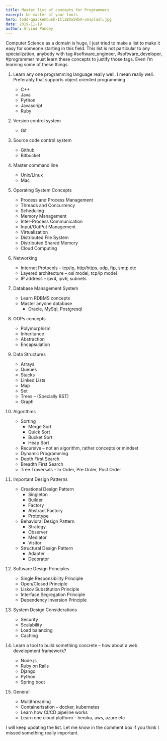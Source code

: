```yaml
---
title: Master list of concepts for Programmers
excerpt: be master of your tools
hero: todd-quackenbush-IClZBVw5W5A-unsplash.jpg
date: 2019-11-19
author: Arvind Pandey
---
```


Computer Science as a domain is huge, I just tried to make a list to make it easy for someone starting in this field. This list is not particular to any specialization, anybody with tag #software_engineer, #software_developer, #programmer must learn these concepts to justify those tags. Even I’m learning some of these things.

1. Learn any one programming language really well. I mean really well. Preferably that supports object oriented programming
    * C++
    * Java
    * Python
    * Javascript
    * Ruby

2. Version control system
    * Git

3. Source code control system
    * Github
    * Bitbucket

4. Master command line
    * Unix/Linux
    * Mac

5. Operating System Concepts
    * Process and Process Management
    * Threads and Concurrency
    * Scheduling
    * Memory Management
    * Inter-Process Communication
    * Input/OutPut Management
    * Virtualization
    * Distributed File System
    * Distributed Shared Memory
    * Cloud Computing

6. Networking
    * Internet Protocols – tcp/ip, http/https, udp, ftp, smtp etc
    * Layered architecture – osi model, tcp/ip model
    * IP address – ipv4, ipv6, subnets

7. Database Management System
    * Learn RDBMS concepts
    * Master anyone database
        * Oracle, MySql, Postgresql

8. OOPs concepts
    * Polymorphism
    * Inheritance
    * Abstraction
    * Encapsulation

9. Data Structures
    * Arrays
    * Queues
    * Stacks
    * Linked Lists
    * Map
    * Set
    * Trees – (Specially BST)
    * Graph

10. Algorithms
    * Sorting
        * Merge Sort
        * Quick Sort
        * Bucket Sort
        * Heap Sort
    * Recursive – not an algorithm, rather concepts or mindset
    * Dynamic Programming
    * Depth First Search
    * Breadth First Search
    * Tree Traversals – In Order, Pre Order, Post Order

11. Important Design Patterns
    * Creational Design Pattern
        * Singleton
        * Builder
        * Factory
        * Abstract Factory
        * Prototype
    * Behavioral Design Pattern
        * Strategy
        * Observer
        * Mediator
        * Visitor
    * Structural Design Pattern
        * Adapter
        * Decorator

12. Software Design Principles
    * Single Responsibility Principle
    * Open/Closed Principle
    * Liskov Substitution Principle
    * Interface Segregation Principle
    * Dependency Inversion Principle

13. System Design Considerations
    * Security
    * Scalability
    * Load balancing
    * Caching

14. Learn a tool to build something concrete – how about a web development framework?
    * Node.js
    * Ruby on Rails
    * Django
    * Python
    * Spring boot

15. General
    * Multithreading
    * Containerisation – docker, kubernetes
    * Learn how CI/CD pipeline works
    * Learn one cloud platform – heroku, aws, azure etc

I will keep updating the list. Let me know in the comment box if you think I missed something really important.
